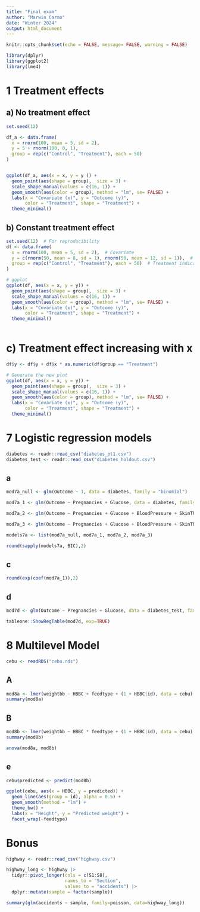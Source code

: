 ```yaml
---
title: "Final exam"
author: "Marwin Carmo"
date: "Winter 2024"
output: html_document
---
```


```r
knitr::opts_chunk$set(echo = FALSE, message= FALSE, warning = FALSE)
```

```r
library(dplyr)
library(ggplot2)
library(lme4)
```


# 1 Treatment effects 

## a) No treatment effect

```r
set.seed(12)

df_a <- data.frame(
  x = rnorm(100, mean = 5, sd = 2),
  y = 5 + rnorm(100, 0, 1),
  group = rep(c("Control", "Treatment"), each = 50)
)


ggplot(df_a, aes(x = x, y = y )) +
  geom_point(aes(shape = group),  size = 3) +
  scale_shape_manual(values = c(16, 1)) +
  geom_smooth(aes(color = group), method = "lm", se= FALSE) +
  labs(x = "Covariate (x)", y = "Outcome (y)",
       color = "Treatment", shape = "Treatment") +
  theme_minimal()
```
## b) Constant treatment effect

```r
set.seed(12)  # For reproducibility 
df <- data.frame(
  x = rnorm(100, mean = 5, sd = 2),  # Covariate
  y = c(rnorm(50, mean = 8, sd = 1), rnorm(50, mean = 12, sd = 1)),  # Outcome with treatment effect
  group = rep(c("Control", "Treatment"), each = 50)  # Treatment indicator
)

# ggplot 
ggplot(df, aes(x = x, y = y)) +
  geom_point(aes(shape = group),  size = 3) +
  scale_shape_manual(values = c(16, 1)) +
  geom_smooth(aes(color = group), method = "lm", se= FALSE) +
  labs(x = "Covariate (x)", y = "Outcome (y)",
       color = "Treatment", shape = "Treatment") + 
  theme_minimal()
  
```

# c) Treatment effect increasing with x

```r
df$y <- df$y + df$x * as.numeric(df$group == "Treatment") 

# Generate the new plot
ggplot(df, aes(x = x, y = y)) +
  geom_point(aes(shape = group),  size = 3) +
  scale_shape_manual(values = c(16, 1)) +
  geom_smooth(aes(color = group), method = "lm", se= FALSE) +
  labs(x = "Covariate (x)", y = "Outcome (y)",
       color = "Treatment", shape = "Treatment") + 
  theme_minimal()
```

# 7 Logistic regression models 

```r
diabetes <- readr::read_csv("diabetes_pt1.csv")
diabetes_test <- readr::read_csv("diabetes_holdout.csv")
```

## a

```r
mod7a_null <- glm(Outcome ~ 1, data = diabetes, family = "binomial")

mod7a_1 <- glm(Outcome ~ Pregnancies + Glucose, data = diabetes, family = "binomial")

mod7a_2 <- glm(Outcome ~ Pregnancies + Glucose + BloodPressure + SkinThickness, data = diabetes, family = "binomial")

mod7a_3 <- glm(Outcome ~ Pregnancies + Glucose + BloodPressure + SkinThickness + Insulin + BMI + DiabetesPedigreeFunction + Age, data = diabetes, family = "binomial")

models7a <- list(mod7a_null, mod7a_1, mod7a_2, mod7a_3)

round(sapply(models7a, BIC),2)
```

## c


```r
round(exp(coef(mod7a_1)),2)
```


## d

```r
mod7d <- glm(Outcome ~ Pregnancies + Glucose, data = diabetes_test, family = "binomial")

tableone::ShowRegTable(mod7d, exp=TRUE)
```

# 8 Multilevel Model

```r
cebu <- readRDS("cebu.rds")
```

## A

```r
mod8a <- lmer(weightbb ~ HBBC + feedtype + (1 + HBBC|id), data = cebu)
summary(mod8a)
```
## B

```r
mod8b <- lmer(weightbb ~ HBBC * feedtype + (1 + HBBC|id), data = cebu)
summary(mod8b)
```

```r
anova(mod8a, mod8b)
```

## e

```r
cebu$predicted <- predict(mod8b)

ggplot(cebu, aes(x = HBBC, y = predicted)) +
  geom_line(aes(group = id), alpha = 0.5) +
  geom_smooth(method = "lm") +
  theme_bw() +
  labs(x = "Height", y = "Predicted weight") +
  facet_wrap(~feedtype)
```



# Bonus

```r
highway <- readr::read_csv("highway.csv")
```

```r
highway_long <- highway |> 
  tidyr::pivot_longer(cols = c(S1:S8),
                      names_to = "Section",
                      values_to = "accidents") |> 
  dplyr::mutate(sample = factor(sample))
```

```r
summary(glm(accidents ~ sample, family=poisson, data=highway_long))
```


